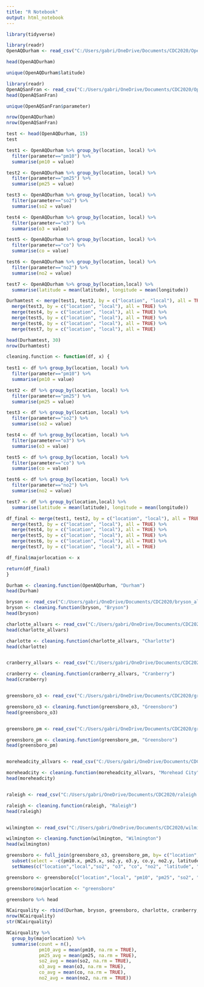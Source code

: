 ```yaml
---
title: "R Notebook"
output: html_notebook
---
```

```r
library(tidyverse)
```

```r
library(readr)
OpenAQDurham <- read_csv("C:/Users/gabri/OneDrive/Documents/CDC2020/OpenAQDurham.csv")

head(OpenAQDurham)
```
```r
unique(OpenAQDurham$latitude)
```


```r
library(readr)
OpenAQSanFran <- read_csv("C:/Users/gabri/OneDrive/Documents/CDC2020/OpenAQSanFran.csv")
head(OpenAQSanFran)
```
```r
unique(OpenAQSanFran$parameter)
```


```r
nrow(OpenAQDurham)
nrow(OpenAQSanFran)
```

```r
test <- head(OpenAQDurham, 15)
test
```


```r
test1 <- OpenAQDurham %>% group_by(location, local) %>%
  filter(parameter=="pm10") %>%
  summarise(pm10 = value)

test2 <- OpenAQDurham %>% group_by(location, local) %>%
  filter(parameter=="pm25") %>%
  summarise(pm25 = value)

test3 <- OpenAQDurham %>% group_by(location, local) %>%
  filter(parameter=="so2") %>%
  summarise(so2 = value)

test4 <- OpenAQDurham %>% group_by(location, local) %>%
  filter(parameter=="o3") %>%
  summarise(o3 = value)

test5 <- OpenAQDurham %>% group_by(location, local) %>%
  filter(parameter=="co") %>%
  summarise(co = value)

test6 <- OpenAQDurham %>% group_by(location, local) %>%
  filter(parameter=="no2") %>%
  summarise(no2 = value)

test7 <- OpenAQDurham %>% group_by(location,local) %>% 
  summarise(latitude = mean(latitude), longitude = mean(longitude))

Durhamtest <- merge(test1, test2, by = c("location", "local"), all = TRUE) %>%
  merge(test3, by = c("location", "local"), all = TRUE) %>%
  merge(test4, by = c("location", "local"), all = TRUE) %>%
  merge(test5, by = c("location", "local"), all = TRUE) %>%
  merge(test6, by = c("location", "local"), all = TRUE) %>%
  merge(test7, by = c("location", "local"), all = TRUE)

head(Durhamtest, 30)
nrow(Durhamtest)
```
```r
cleaning.function <- function(df, x) {
  
test1 <- df %>% group_by(location, local) %>%
  filter(parameter=="pm10") %>%
  summarise(pm10 = value)

test2 <- df %>% group_by(location, local) %>%
  filter(parameter=="pm25") %>%
  summarise(pm25 = value)

test3 <- df %>% group_by(location, local) %>%
  filter(parameter=="so2") %>%
  summarise(so2 = value)

test4 <- df %>% group_by(location, local) %>%
  filter(parameter=="o3") %>%
  summarise(o3 = value)

test5 <- df %>% group_by(location, local) %>%
  filter(parameter=="co") %>%
  summarise(co = value)

test6 <- df %>% group_by(location, local) %>%
  filter(parameter=="no2") %>%
  summarise(no2 = value)

test7 <- df %>% group_by(location,local) %>% 
  summarise(latitude = mean(latitude), longitude = mean(longitude))

df_final <- merge(test1, test2, by = c("location", "local"), all = TRUE) %>%
  merge(test3, by = c("location", "local"), all = TRUE) %>%
  merge(test4, by = c("location", "local"), all = TRUE) %>%
  merge(test5, by = c("location", "local"), all = TRUE) %>%
  merge(test6, by = c("location", "local"), all = TRUE) %>%
  merge(test7, by = c("location", "local"), all = TRUE)

df_final$majorlocation <- x

return(df_final)
}

```
```r
Durham <- cleaning.function(OpenAQDurham, "Durham")
head(Durham)
```

```r
bryson <- read_csv("C:/Users/gabri/OneDrive/Documents/CDC2020/bryson_allvars.txt")
bryson <- cleaning.function(bryson, "Bryson")
head(bryson)
```

```r

charlotte_allvars <- read_csv("C:/Users/gabri/OneDrive/Documents/CDC2020/charlotte_allvars.txt")
head(charlotte_allvars)

charlotte <- cleaning.function(charlotte_allvars, "Charlotte")
head(charlotte)


cranberry_allvars <- read_csv("C:/Users/gabri/OneDrive/Documents/CDC2020/cranberry_allvars.txt")

cranberry <- cleaning.function(cranberry_allvars, "Cranberry")
head(cranberry)


greensboro_o3 <- read_csv("C:/Users/gabri/OneDrive/Documents/CDC2020/greensboro_o3.txt")

greensboro_o3 <- cleaning.function(greensboro_o3, "Greensboro")
head(greensboro_o3)


greensboro_pm <- read_csv("C:/Users/gabri/OneDrive/Documents/CDC2020/greensboro_pm.txt")

greensboro_pm <- cleaning.function(greensboro_pm, "Greensboro")
head(greensboro_pm)


moreheadcity_allvars <- read_csv("C:/Users/gabri/OneDrive/Documents/CDC2020/moreheadcity_allvars.txt")

moreheadcity <- cleaning.function(moreheadcity_allvars, "Morehead City")
head(moreheadcity)


raleigh <- read_csv("C:/Users/gabri/OneDrive/Documents/CDC2020/raleigh.txt")

raleigh <- cleaning.function(raleigh, "Raleigh")
head(raleigh)


wilmington <- read_csv("C:/Users/gabri/OneDrive/Documents/CDC2020/wilmington.txt")

wilmington <- cleaning.function(wilmington, "Wilmington")
head(wilmington)
```

```r
greensboro <- full_join(greensboro_o3, greensboro_pm, by= c("location", "local"), all = TRUE) %>%
  subset(select = -c(pm10.x, pm25.x, so2.y, o3.y, co.y, no2.y, latitude.y, longitude.y, majorlocation.y)) %>%
  setNames(c("location","local","so2", "o3", "co", "no2", "latitude", "longitude", "majorlocation", "pm10", "pm25"))

greensboro <- greensboro[c("location","local", "pm10", "pm25", "so2", "o3", "co", "no2", "latitude", "longitude", "majorlocation")]

greensboro$majorlocation <- "greensboro"

greensboro %>% head
```
```r
NCairquality <- rbind(Durham, bryson, greensboro, charlotte, cranberry, moreheadcity, raleigh, wilmington)
nrow(NCairquality)
str(NCairquality)
```

```r
NCairquality %>% 
  group_by(majorlocation) %>%
  summarise(count = n(),
            pm10_avg = mean(pm10, na.rm = TRUE),
            pm25_avg = mean(pm25, na.rm = TRUE),
            so2_avg = mean(so2, na.rm = TRUE), 
            o3_avg = mean(o3, na.rm = TRUE),
            co_avg = mean(co, na.rm = TRUE),
            no2_avg = mean(no2, na.rm = TRUE))
```


